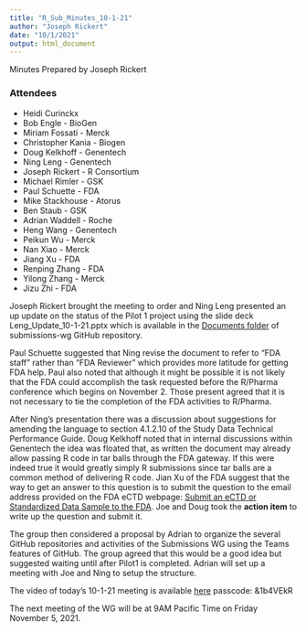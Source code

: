 ```yaml
---
title: "R_Sub_Minutes_10-1-21"
author: "Joseph Rickert"
date: "10/1/2021"
output: html_document
---
```

Minutes 
Prepared by Joseph Rickert

### Attendees
* Heidi Curinckx
* Bob Engle - BioGen
* Miriam Fossati - Merck
* Christopher Kania - Biogen
* Doug Kelkhoff - Genentech
* Ning Leng - Genentech
* Joseph Rickert - R Consortium
* Michael Rimler - GSK
* Paul Schuette - FDA
* Mike Stackhouse - Atorus
* Ben Staub - GSK
* Adrian Waddell - Roche
* Heng Wang - Genentech
* Peikun Wu - Merck
* Nan Xiao - Merck
* Jiang Xu - FDA
* Renping Zhang - FDA
* Yilong Zhang - Merck
* Jizu Zhi - FDA

Joseph Rickert brought the meeting to order and Ning Leng presented an up update on the status of the Pilot 1 project using the slide deck Leng_Update_10-1-21.pptx which is available in the [Documents folder](https://github.com/RConsortium/submissions-wg/tree/main/Documents) of submissions-wg GitHub repository.

Paul Schuette suggested that Ning revise the document to refer to "FDA staff" rather than "FDA Reviewer" which provides more latitude for getting FDA help. Paul also noted that although it might be possible it is not likely that the FDA could accomplish the task requested before the R/Pharma conference which begins on November 2. Those present agreed that it is not necessary to tie the completion of the FDA activities to R/Pharma.

After Ning's presentation there was a discussion about suggestions for amending the language to section 4.1.2.10 of the Study Data Technical Performance Guide. Doug Kelkhoff noted that in internal discussions within Genentech the idea was floated that, as written the document may already allow passing R code in tar balls through the FDA gateway. If this were indeed true it would greatly simply R submissions since tar balls are a common method of delivering R code. Jian Xu of the FDA suggest that the way to get an answer to this question is to submit the question to the email address provided on the FDA eCTD webpage: [Submit an eCTD or Standardized Data Sample to the FDA](https://www.fda.gov/drugs/electronic-regulatory-submission-and-review/submit-ectd-or-standardized-data-sample-fda). Joe and Doug took the **action item** to write up the question and submit it.

The group then considered a proposal by Adrian to organize the several GitHub repositories and activities of the Submissions WG using the Teams features of GitHub. The group agreed that this would be a good idea but suggested waiting until after Pilot1 is completed. Adrian will set up a meeting with Joe and Ning to setup the structure.

The video of today's 10-1-21 meeting is available [here](https://rstudio.zoom.us/rec/share/q3guNFXtWp5aKRYAMB1f7CkW2miueFj_uSBuKnvsAksQi9vYvy9IsEAgBgy5eNje.p4Qupsx4WuBHZgQM) passcode: &1b4VEkR

The next meeting of the WG will be at 9AM Pacific Time on Friday November 5, 2021.


